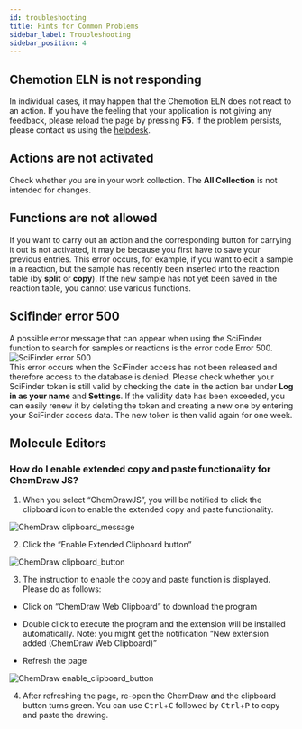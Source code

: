 ```yaml
---
id: troubleshooting
title: Hints for Common Problems
sidebar_label: Troubleshooting
sidebar_position: 4
---
```


## Chemotion ELN is not responding

In individual cases, it may happen that the Chemotion ELN does not react to an action. If you have the feeling that your application is not giving any feedback, please reload the page by pressing <b>F5</b>. If the problem persists, please contact us using the [helpdesk](/helpdesk).

## Actions are not activated

Check whether you are in your work collection. The <b>All Collection</b> is not intended for changes.

## Functions are not allowed

If you want to carry out an action and the corresponding button for carrying it out is not activated, it may be because you first have to save your previous entries. This error occurs, for example, if you want to edit a sample in a reaction, but the sample has recently been inserted into the reaction table (by <b>split</b> or <b>copy</b>). If the new sample has not yet been saved in the reaction table, you cannot use various functions.

## Scifinder error 500

A possible error message that can appear when using the SciFinder function to search for samples or reactions is the error code Error 500.  
![SciFinder error 500](/img/scifinder_error_500.png)  
This error occurs when the SciFinder access has not been released and therefore access to the database is denied. Please check whether your SciFinder token is still valid by checking the date in the action bar under <b>Log in as your name</b> and <b>Settings</b>. If the validity date has been exceeded, you can easily renew it by deleting the token and creating a new one by entering your SciFinder access data. The new token is then valid again for one week.

## Molecule Editors

### How do I enable extended copy and paste functionality for ChemDraw JS?

1. When you select “ChemDrawJS”, you will be notified to click the clipboard icon to enable the extended copy and paste functionality.

![ChemDraw clipboard_message](/img/chemdraw_clipboard_msg.png)

2. Click the “Enable Extended Clipboard button”

![ChemDraw clipboard_button](/img/chemdraw_clipboard_button.png)

3. The instruction to enable the copy and paste function is displayed. Please do as follows:

- Click on “ChemDraw Web Clipboard” to download the program

- Double click to execute the program and the extension will be installed automatically. Note: you might get the notification “New extension added (ChemDraw Web Clipboard)”

- Refresh the page

![ChemDraw enable_clipboard_button](/img/chemdraw_clipboard_steps.png)

4. After refreshing the page, re-open the ChemDraw and the clipboard button turns green. You can use <kbd>Ctrl</kbd>+<kbd>C</kbd> followed by <kbd>Ctrl</kbd>+<kbd>P</kbd> to copy and paste the drawing.
